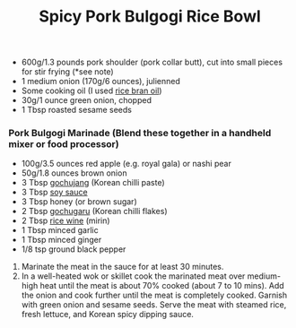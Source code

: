﻿---
title: Spicy Pork Bulgogi Rice Bowl
slug: spicy-bulgogi
type: lunch
difficulty: easy
category: korean
image: images/spicy-bulgogi.png
---

<RecipeLayout>

- 600g/1.3 pounds pork shoulder (pork collar butt), cut into small pieces for stir frying (\*see note)
- 1 medium onion (170g/6 ounces), julienned
- Some cooking oil (I used [rice bran oil](http://amzn.to/2byyZPn))
- 30g/1 ounce green onion, chopped
- 1 Tbsp roasted sesame seeds

### Pork Bulgogi Marinade (Blend these together in a handheld mixer or food processor)

- 100g/3.5 ounces red apple (e.g. royal gala) or nashi pear
- 50g/1.8 ounces brown onion
- 3 Tbsp [gochujang](http://amzn.to/2b5S5xK) (Korean chilli paste)
- 3 Tbsp [soy sauce](http://amzn.to/2byCeGc)
- 3 Tbsp honey (or brown sugar)
- 2 Tbsp [gochugaru](http://amzn.to/2byCDZq) (Korean chilli flakes)
- 2 Tbsp [rice wine](http://amzn.to/2b8WvTp) (mirin)
- 1 Tbsp minced garlic
- 1 Tbsp minced ginger
- 1/8 tsp ground black pepper

1. Marinate the meat in the sauce for at least 30 minutes.
2. In a well-heated wok or skillet cook the marinated meat over medium-high heat until the meat is about 70% cooked (about 7 to 10 mins). Add the onion and cook further until the meat is completely cooked. Garnish with green onion and sesame seeds. Serve the meat with steamed rice, fresh lettuce, and Korean spicy dipping sauce.

</RecipeLayout>
